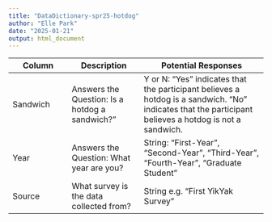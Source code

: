 ---
title: "DataDictionary-spr25-hotdog"
author: "Elle Park"
date: "2025-01-21"
output: html_document
---

|Column|Description|Potential Responses|
|---------|-----------|-------------------|
|Sandwich|Answers the Question: Is a hotdog a sandwich?"|Y or N: "Yes" indicates that the participant believes a hotdog is a sandwich. "No" indicates that the participant believes a hotdog is not a sandwich. |
|Year     |Answers the Question: What  year are you?|String: "First-Year", "Second-Year", "Third-Year", "Fourth-Year", "Graduate Student"|
|Source|What survey is the data collected from?|String e.g. "First YikYak Survey"|